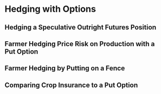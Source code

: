 
# Hedging with Options


## Hedging a Speculative Outright Futures Position



## Farmer Hedging Price Risk on Production with a Put Option



## Farmer Hedging by Putting on a Fence 


## Comparing Crop Insurance to a Put Option